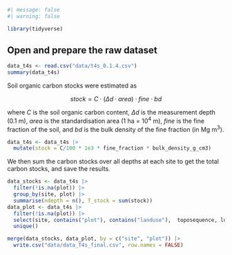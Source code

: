 ```r
#| message: false
#| warning: false

library(tidyverse)
```

## Open and prepare the raw dataset {.unnumbered}

```r
data_t4s <- read.csv("data/t4s_0.1.4.csv")
summary(data_t4s)
```

Soil organic carbon stocks were estimated as 

$$ stock = C \cdot (\Delta d \cdot area) \cdot fine \cdot bd$$ 

where $C$ is the soil organic carbon content, $\Delta d$ is the measurement depth (0.1 m), $area$ is the standardisation area (1 ha = $10^4$ m), $fine$ is the fine fraction of the soil, and $bd$ is the bulk density of the fine fraction (in Mg m$^3$).

```r
data_t4s <- data_t4s |> 
  mutate(stock = C/100 * 1e3 * fine_fraction * bulk_density_g_cm3)
```

We then sum the carbon stocks over all depths at each site to get the total carbon stocks, and save the results.

```r
data_stocks <- data_t4s |> 
  filter(!is.na(plot)) |> 
  group_by(site, plot) |> 
  summarise(ndepth = n(), T_stock = sum(stock))
data_plot <- data_t4s |> 
  filter(!is.na(plot)) |> 
  select(site, contains("plot"), contains("landuse"),  toposequence, lon, lat) |> 
  unique()

merge(data_stocks, data_plot, by = c("site", "plot")) |> 
  write.csv("data/data_T4s_final.csv", row.names = FALSE)
```


